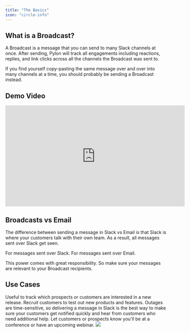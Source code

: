 ```yaml
---
title: "The Basics"
icon: "circle-info"
---
```


## What is a Broadcast?

A Broadcast is a message that you can send to many Slack channels at once. After
sending, Pylon will track all engagements including reactions, replies, and link
clicks across all the channels the Broadcast was sent to.

<Tip>
  If you find yourself copy-pasting the same message over and over into many
  channels at a time, you should probably be sending a Broadcast instead.
</Tip>

## Demo Video

<iframe
  width="560"
  height="315"
  src="https://youtu.be/03xUjJx_M_A"
  title="YouTube video player"
  frameborder="0"
  allow="accelerometer; autoplay; clipboard-write; encrypted-media; gyroscope; picture-in-picture"
  allowfullscreen
></iframe>

## Broadcasts vs Email

The difference between sending a message in Slack vs Email is that Slack is
where your customers talk with their own team. As a result, all messages sent
over Slack get seen.

<CardGroup cols={2}>
  <Card title="15-30% Engagement Rate" icon="paper-plane-top">
    For messages sent over Slack.
  </Card>
  <Card title="2-4% Engagement Rate" icon="envelope" color="#0285c7">
    For messages sent over Email.
  </Card>
</CardGroup>

This power comes with great responsibility. So make sure your messages are
relevant to your Broadcast recipients.

## Use Cases

<CardGroup cols={2}>
  <Card title="New Release" icon="sparkle" color="#ea5a0c">
    Useful to track which prospects or customers are interested in a new
    release.
  </Card>
  <Card title="Customer Feedback" icon="comments" color="#0285c7">
    Recruit customers to test out new products and features.
  </Card>
  <Card title="Outage Notification" icon="plug-circle-xmark" color="#16a34a">
    Outages are time-sensitive, so delivering a message in Slack is the best way
    to make sure your customers get notified quickly and hear from customers who
    need additional help.
  </Card>
  <Card title="Upcoming Event" icon="calendar" color="#dc2626">
    Let customers or prospects know you'll be at a conference or have an
    upcoming webinar.
  </Card>
</CardGroup>

<Frame caption="An example Broadcast">
  <img src="/images/broadcast-overview.png" />
</Frame>
